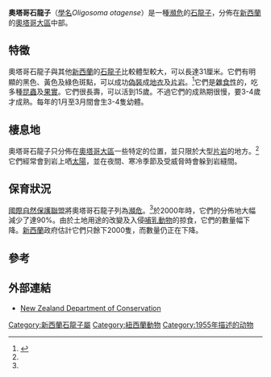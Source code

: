 {{Speciesbox
| name = 奧塔哥石龍子
| image = Otago skink.jpg
| image_width = 250px
| status = EN
| status_system = iucn3.1
| status_ref = <ref name=iucn>{{IUCN2010|assessors=Chapple, D.G.|year=2009|title=Oligosoma otagense|id=15260|version=2010.4|downloaded=2010-12-01}}</ref>
| genus = Oligosoma
| species = otagense
| authority = (McCann, 1955)
| range_map = Oligosoma otagense distribution.png
| synonyms =
* ''Girardiscincus otagense''
* ''Leiolopisma grande''
}}

'''奧塔哥石龍子'''（[[學名|學名]]''Oligosoma otagense''）是一種[[瀕危|瀕危]]的[[石龍子|石龍子]]，分佈在[[新西蘭|新西蘭]]的[[奧塔哥大區|奧塔哥大區]]中部。

==特徵==
奧塔哥石龍子與其他[[新西蘭|新西蘭]]的[[石龍子|石龍子]]比較體型較大，可以長達31厘米。它們有明顯的黑色、黃色及綠色斑點，可以成功[[偽裝|偽裝]]成[[地衣|地衣]]及[[片岩|片岩]]。<ref name=patterson1997>{{Cite journal|author=G. B. Patterson|year=1997|title=South Island skinks of the genus ''Oligosoma'': description of ''O. longipes n. sp.'' with redescription of ''O. otagense'' (McCann) and ''O. waimatense'' (McCann)|journal=Journal of the Royal Society of New Zealand|volume=27|issue=4|pages=439-50|doi=10.1080/03014223.1997.9517547}}</ref>它們是[[雜食性|雜食性]]的，吃多種[[昆蟲|昆蟲]]及[[果實|果實]]。它們很長壽，可以活到15歲。不過它們的成熟期很慢，要3-4歲才成熟。每年的1月至3月間會生3-4隻幼體。

==棲息地==
奧塔哥石龍子只分佈在[[奧塔哥大區|奧塔哥大區]]一些特定的位置，並只限於大型[[片岩|片岩]]的地方。<ref name=patterson1997/>它們經常會到岩上哂[[太陽|太陽]]，並在夜間、寒冷季節及受威脅時會躲到岩縫間。

==保育狀況==
[[國際自然保護聯盟|國際自然保護聯盟]]將奧塔哥石龍子列為[[瀕危|瀕危]]。<ref name=iucn/>於2000年時，它們的分佈地大幅減少了達90%。由於土地用途的改變及入侵[[哺乳動物|哺乳動物]]的掠食，它們的數量幅下降。[[新西蘭|新西蘭]]政府估計它們只餘下2000隻，而數量仍正在下降。

==參考==
{{reflist}}

==外部連結==
* [https://web.archive.org/web/20081015012427/http://doc.govt.nz/templates/podcover.aspx?id=33128 New Zealand Department of Conservation]
{{Taxonbar|from=Q910501}}

[[Category:新西蘭石龍子屬|Category:新西蘭石龍子屬]]
[[Category:紐西蘭動物|Category:紐西蘭動物]]
[[Category:1955年描述的动物|Category:1955年描述的动物]]